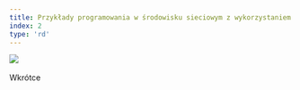 ```yaml
---
title: Przykłady programowania w środowisku sieciowym z wykorzystaniem niskopoziomowego API gniazd C++
index: 2
type: 'rd'
---
```


[![](https://img.shields.io/badge/github-000000?style=for-the-badge&logo=github)](https://github.com/milosz08/sock-net-programming) &nbsp;

Wkrótce
